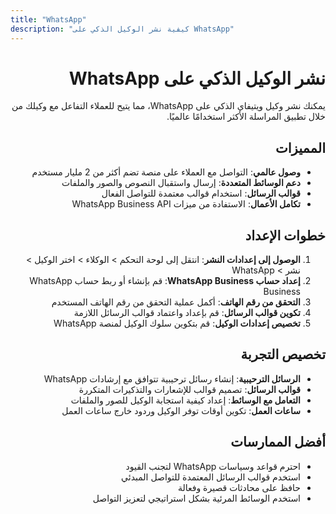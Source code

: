 ```yaml
---
title: "WhatsApp"
description: "كيفية نشر الوكيل الذكي على WhatsApp"
---
```


<div dir="rtl">

# نشر الوكيل الذكي على WhatsApp

يمكنك نشر وكيل ويتيفاي الذكي على WhatsApp، مما يتيح للعملاء التفاعل مع وكيلك من خلال تطبيق المراسلة الأكثر استخدامًا عالميًا.

## المميزات

- **وصول عالمي**: التواصل مع العملاء على منصة تضم أكثر من 2 مليار مستخدم
- **دعم الوسائط المتعددة**: إرسال واستقبال النصوص والصور والملفات
- **قوالب الرسائل**: استخدام قوالب معتمدة للتواصل الفعال
- **تكامل الأعمال**: الاستفادة من ميزات WhatsApp Business API

## خطوات الإعداد

1. **الوصول إلى إعدادات النشر**: انتقل إلى لوحة التحكم > الوكلاء > اختر الوكيل > نشر > WhatsApp
2. **إعداد حساب WhatsApp Business**: قم بإنشاء أو ربط حساب WhatsApp Business
3. **التحقق من رقم الهاتف**: أكمل عملية التحقق من رقم الهاتف المستخدم
4. **تكوين قوالب الرسائل**: قم بإعداد واعتماد قوالب الرسائل اللازمة
5. **تخصيص إعدادات الوكيل**: قم بتكوين سلوك الوكيل لمنصة WhatsApp

## تخصيص التجربة

- **الرسائل الترحيبية**: إنشاء رسائل ترحيبية تتوافق مع إرشادات WhatsApp
- **قوالب الرسائل**: تصميم قوالب للإشعارات والتذكيرات المتكررة
- **التعامل مع الوسائط**: إعداد كيفية استجابة الوكيل للصور والملفات
- **ساعات العمل**: تكوين أوقات توفر الوكيل وردود خارج ساعات العمل

## أفضل الممارسات

- احترم قواعد وسياسات WhatsApp لتجنب القيود
- استخدم قوالب الرسائل المعتمدة للتواصل المبدئي
- حافظ على محادثات قصيرة وفعالة
- استخدم الوسائط المرئية بشكل استراتيجي لتعزيز التواصل

</div>
